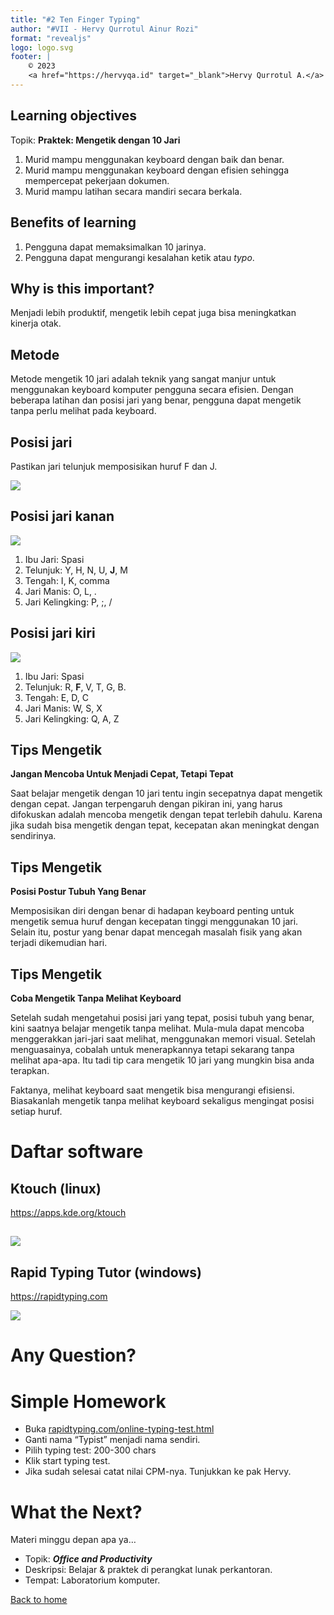 ```yaml
---
title: "#2 Ten Finger Typing"
author: "#VII - Hervy Qurrotul Ainur Rozi"
format: "revealjs"
logo: logo.svg
footer: |
    © 2023
    <a href="https://hervyqa.id" target="_blank">Hervy Qurrotul A.</a>
---
```


## Learning objectives {.smaller}

Topik: **Praktek: Mengetik dengan 10 Jari**

1. Murid mampu menggunakan keyboard dengan baik dan benar.
1. Murid mampu menggunakan keyboard dengan efisien sehingga mempercepat pekerjaan dokumen.
1. Murid mampu latihan secara mandiri secara berkala.

## Benefits of learning {.smaller}

1. Pengguna dapat memaksimalkan 10 jarinya.
1. Pengguna dapat mengurangi kesalahan ketik atau _typo_.

## Why is this important? {.smaller}

Menjadi lebih produktif, mengetik lebih cepat juga bisa meningkatkan kinerja otak.

## Metode {.smaller}

Metode mengetik 10 jari adalah teknik yang sangat manjur untuk menggunakan keyboard komputer pengguna secara efisien. Dengan beberapa latihan dan posisi jari yang benar, pengguna dapat mengetik tanpa perlu melihat pada keyboard.

## Posisi jari {.smaller}

Pastikan jari telunjuk memposisikan huruf F dan J.

![](img/finger-position.webp)

## Posisi jari kanan {.smaller}

![](img/typing-map.webp)

1. Ibu Jari: Spasi
1. Telunjuk: Y, H, N, U, **J**, M
1. Tengah:  I, K, comma
1. Jari Manis: O, L, .
1. Jari Kelingking: P, ;, /

## Posisi jari kiri {.smaller}

![](img/typing-map.webp)

1. Ibu Jari: Spasi
1. Telunjuk: R, **F**, V, T, G, B.
1. Tengah: E, D, C
1. Jari Manis: W, S, X
1. Jari Kelingking: Q, A, Z

## Tips Mengetik {.smaller}

**Jangan Mencoba Untuk Menjadi Cepat, Tetapi Tepat**

Saat belajar mengetik dengan 10 jari tentu ingin secepatnya dapat mengetik dengan cepat. Jangan terpengaruh dengan pikiran ini, yang harus difokuskan adalah mencoba mengetik dengan tepat terlebih dahulu. Karena jika sudah bisa mengetik dengan tepat, kecepatan akan meningkat dengan sendirinya.

## Tips Mengetik {.smaller}

**Posisi Postur Tubuh Yang Benar**

Memposisikan diri dengan benar di hadapan keyboard penting untuk mengetik semua huruf dengan kecepatan tinggi menggunakan 10 jari. Selain itu, postur yang benar dapat mencegah masalah fisik yang akan terjadi dikemudian hari.

## Tips Mengetik {.smaller}

**Coba Mengetik Tanpa Melihat Keyboard**

Setelah sudah mengetahui posisi jari yang tepat, posisi tubuh yang benar, kini saatnya belajar mengetik tanpa melihat. Mula-mula dapat mencoba menggerakkan jari-jari saat melihat, menggunakan memori visual. Setelah menguasainya, cobalah untuk menerapkannya tetapi sekarang tanpa melihat apa-apa. Itu tadi tip cara mengetik 10 jari yang mungkin bisa anda terapkan.

Faktanya, melihat keyboard saat mengetik bisa mengurangi efisiensi. Biasakanlah mengetik tanpa melihat keyboard sekaligus mengingat posisi setiap huruf.

# Daftar software

## Ktouch (linux) {.smaller}

<https://apps.kde.org/ktouch>

![](img/ktouch.webp)
---

## Rapid Typing Tutor (windows) {.smaller}

<https://rapidtyping.com>

![](img/rapid-typing.webp)

# Any Question? {background-color="rgb(10, 132, 81)"}

# Simple Homework

* Buka [rapidtyping.com/online-typing-test.html](https://rapidtyping.com/online-typing-test.html)
* Ganti nama "Typist" menjadi nama sendiri.
* Pilih typing test: 200-300 chars
* Klik start typing test.
* Jika sudah selesai catat nilai CPM-nya. Tunjukkan ke pak Hervy.

# What the Next?

Materi minggu depan apa ya...

* Topik: _**Office and Productivity**_
* Deskripsi: Belajar & praktek di perangkat lunak perkantoran.
* Tempat: Laboratorium komputer.

[Back to home](/)
